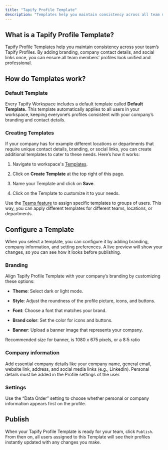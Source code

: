 ```yaml
---
title: "Tapify Profile Template"
description: "Templates help you maintain consistency across all team members."
---
```


## What is a Tapify Profile Template?

Tapify Profile Templates help you maintain consistency across your team’s Tapify Profiles. By adding branding, company contact details, and social links once, you can ensure all team members’ profiles look unified and professional.

## How do Templates work?

### Default Template

Every Tapify Workspace includes a default template called **Default Template.** This template automatically applies to all users in your workspace, keeping everyone’s profiles consistent with your company’s branding and contact details.

### Creating Templates

If your company has for example different locations or departments that require unique contact details, branding, or social links, you can create additional templates to cater to these needs. Here’s how it works:

1. Navigate to workspace's [Templates](https://tapify.app/).

2. Click on **Create Template** at the top right of this page.

3. Name your Template and click on **Save**.

4. Click on the Template to customize it to your needs.

Use the [Teams feature](https://tapify.io/teams) to assign specific templates to groups of users. This way, you can apply different templates for different teams, locations, or departments.

## Configure a Template

When you select a template, you can configure it by adding branding, company information, and setting preferences. A live preview will show your changes, so you can see how it looks before publishing.

### Branding

Align Tapify Profile Template with your company’s branding by customizing these options:

* **Theme**: Select dark or light mode.

* **Style**: Adjust the roundness of the profile picture, icons, and buttons.

* **Font**: Choose a font that matches your brand.

* **Brand color**: Set the color for icons and buttons.

* **Banner**: Upload a banner image that represents your company.

<Info>
  Recommended size for banner, is 1080 x 675 pixels, or a 8:5 ratio
</Info>

### Company information

Add essential company details like your company name, general email, website link, address, and social media links (e.g., LinkedIn). Personal details must be added in the Profile settings of the user.

### Settings

Use the “Data Order” setting to choose whether personal or company information appears first on the profile.

## Publish

When your Tapify Profile Template is ready for your team, click `Publish`. From then on, all users assigned to this Template will see their profiles instantly updated with any changes you make.